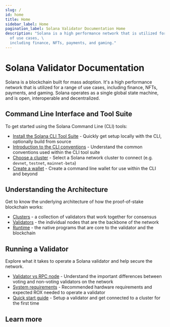```yaml
---
slug: /
id: home
title: Home
sidebar_label: Home
pagination_label: Solana Validator Documentation Home
description: "Solana is a high performance network that is utilized for a range
  of use cases, \
  including finance, NFTs, payments, and gaming."
---
```


# Solana Validator Documentation

Solana is a blockchain built for mass adoption. It's a high performance network
that is utilized for a range of use cases, including finance, NFTs, payments,
and gaming. Solana operates as a single global state machine, and is open,
interoperable and decentralized.

## Command Line Interface and Tool Suite

To get started using the Solana Command Line (CLI) tools:

- [Install the Solana CLI Tool Suite](./cli/install.md) - Quickly get setup
  locally with the CLI, optionally build from source
- [Introduction to the CLI conventions](./cli/intro.md) - Understand the common
  conventions used within the CLI tool suite
- [Choose a cluster](./cli/examples/choose-a-cluster.md) - Select a Solana
  network cluster to connect (e.g. `devnet`, `testnet`, `mainnet-beta`)
- [Create a wallet](./cli/wallets/index.md) - Create a command line wallet for
  use within the CLI and beyond

## Understanding the Architecture

Get to know the underlying architecture of how the proof-of-stake blockchain
works:

- [Clusters](./clusters/index.md) - a collection of validators that work
  together for consensus
- [Validators](./validator/anatomy.md) - the individual nodes that are the
  backbone of the network
- [Runtime](./runtime/programs.md) - the native programs that are core to the
  validator and the blockchain

## Running a Validator

Explore what it takes to operate a Solana validator and help secure the network.

- [Validator vs RPC node](./operations/validator-or-rpc-node.md) - Understand
  the important differences between voting and non-voting validators on the
  network
- [System requirements](./operations/requirements.md) - Recommended hardware
  requirements and expected ROX needed to operate a validator
- [Quick start guide](./operations/setup-a-validator.md) - Setup a validator and
  get connected to a cluster for the first time

## Learn more


<HomeCtaLinks />

